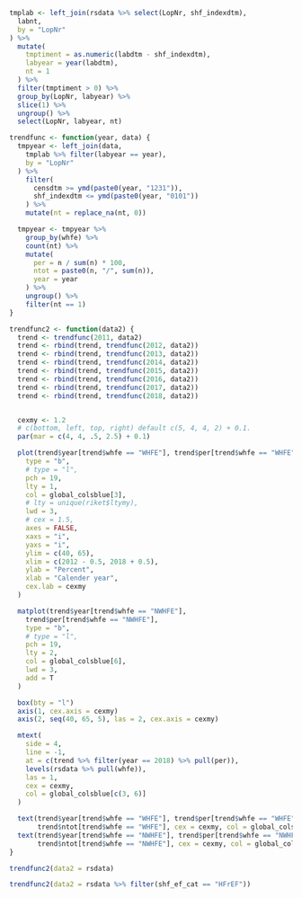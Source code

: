 ```r

tmplab <- left_join(rsdata %>% select(LopNr, shf_indexdtm),
  labnt,
  by = "LopNr"
) %>%
  mutate(
    tmptiment = as.numeric(labdtm - shf_indexdtm),
    labyear = year(labdtm),
    nt = 1
  ) %>%
  filter(tmptiment > 0) %>%
  group_by(LopNr, labyear) %>%
  slice(1) %>%
  ungroup() %>%
  select(LopNr, labyear, nt)

trendfunc <- function(year, data) {
  tmpyear <- left_join(data,
    tmplab %>% filter(labyear == year),
    by = "LopNr"
  ) %>%
    filter(
      censdtm >= ymd(paste0(year, "1231")),
      shf_indexdtm <= ymd(paste0(year, "0101"))
    ) %>%
    mutate(nt = replace_na(nt, 0))

  tmpyear <- tmpyear %>%
    group_by(whfe) %>%
    count(nt) %>%
    mutate(
      per = n / sum(n) * 100,
      ntot = paste0(n, "/", sum(n)),
      year = year
    ) %>%
    ungroup() %>%
    filter(nt == 1)
}

trendfunc2 <- function(data2) {
  trend <- trendfunc(2011, data2)
  trend <- rbind(trend, trendfunc(2012, data2))
  trend <- rbind(trend, trendfunc(2013, data2))
  trend <- rbind(trend, trendfunc(2014, data2))
  trend <- rbind(trend, trendfunc(2015, data2))
  trend <- rbind(trend, trendfunc(2016, data2))
  trend <- rbind(trend, trendfunc(2017, data2))
  trend <- rbind(trend, trendfunc(2018, data2))


  cexmy <- 1.2
  # c(bottom, left, top, right) default c(5, 4, 4, 2) + 0.1.
  par(mar = c(4, 4, .5, 2.5) + 0.1)

  plot(trend$year[trend$whfe == "WHFE"], trend$per[trend$whfe == "WHFE"],
    type = "b",
    # type = "l",
    pch = 19,
    lty = 1,
    col = global_colsblue[3],
    # lty = unique(riket$ltymy),
    lwd = 3,
    # cex = 1.5,
    axes = FALSE,
    xaxs = "i",
    yaxs = "i",
    ylim = c(40, 65),
    xlim = c(2012 - 0.5, 2018 + 0.5),
    ylab = "Percent",
    xlab = "Calender year",
    cex.lab = cexmy
  )

  matplot(trend$year[trend$whfe == "NWHFE"],
    trend$per[trend$whfe == "NWHFE"],
    type = "b",
    # type = "l",
    pch = 19,
    lty = 2,
    col = global_colsblue[6],
    lwd = 3,
    add = T
  )

  box(bty = "l")
  axis(1, cex.axis = cexmy)
  axis(2, seq(40, 65, 5), las = 2, cex.axis = cexmy)

  mtext(
    side = 4,
    line = -1,
    at = c(trend %>% filter(year == 2018) %>% pull(per)),
    levels(rsdata %>% pull(whfe)),
    las = 1,
    cex = cexmy,
    col = global_colsblue[c(3, 6)]
  )

  text(trend$year[trend$whfe == "WHFE"], trend$per[trend$whfe == "WHFE"] + 1.5, 
       trend$ntot[trend$whfe == "WHFE"], cex = cexmy, col = global_colsblue[3])
  text(trend$year[trend$whfe == "NWHFE"], trend$per[trend$whfe == "NWHFE"] - 1.5, 
       trend$ntot[trend$whfe == "NWHFE"], cex = cexmy, col = global_colsblue[6])
}
```

```r
trendfunc2(data2 = rsdata)
```

```r
trendfunc2(data2 = rsdata %>% filter(shf_ef_cat == "HFrEF"))
```
